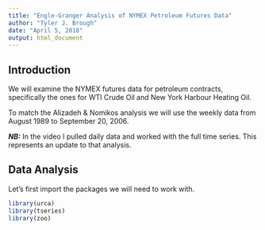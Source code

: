 ---
title: "Engle-Granger Analysis of NYMEX Petroleum Futures Data"
author: "Tyler J. Brough"
date: "April 5, 2018"
output: html_document
---

## Introduction 

We will examine the NYMEX futures data for petroleum contracts, specifically the ones for WTI Crude Oil and New York Harbour Heating Oil. 

To match the Alizadeh & Nomikos analysis we will use the weekly data from August 1989 to September 20, 2006. 

***NB:*** In the video I pulled daily data and worked with the full time series. This represents an update to that analysis. 

## Data Analysis

Let's first import the packages we will need to work with. 

```{r}
library(urca)
library(tseries)
library(zoo)
```

